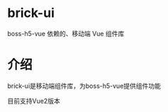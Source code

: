 
<style>{`\
    .introduction {
        margin-bottom: 24px;
        padding: 24px;
        background-color: #fff;
        border-radius: 12px;
        box-shadow: 0 8px 12px #ebedf0;
    }
`}</style>

<Meta title="介绍" />

# brick-ui

boss-h5-vue 依赖的、移动端 Vue 组件库

<div className="introduction">
    <h1>介绍</h1>
    <p>brick-ui是移动端组件库，为boss-h5-vue提供组件功能</p>
    <p>目前支持Vue2版本</p>
</div>
